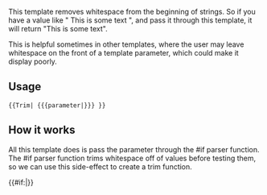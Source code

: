<noinclude>
This template removes whitespace from the beginning of strings. So if you have a value like " This is some text ", and pass it through this template, it will return "This is some text".

This is helpful sometimes in other templates, where the user may leave whitespace on the front of a template parameter, which could make it display poorly.

== Usage ==
<pre>
{{Trim| {{{parameter|}}} }}
</pre>

== How it works ==
All this template does is pass the parameter through the #if parser function. The #if parser function trims whitespace off of values before testing them, so we can use this side-effect to create a trim function.

</noinclude><includeonly>{{#if:{{{1|}}}|{{{1|}}}}}</includeonly>